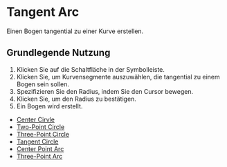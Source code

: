 
# Tangent Arc

<Reference shortcut="" command="Tangent Arc" button="Toolbar" />

Einen Bogen tangential zu einer Kurve erstellen.

## Grundlegende Nutzung

1. Klicken Sie auf die Schaltfläche <ButtonIcon type="button-tangent-ark" /> in der Symbolleiste.
2. Klicken Sie, um Kurvensegmente auszuwählen, die tangential zu einem Bogen sein sollen.
3. Spezifizieren Sie den Radius, indem Sie den Cursor bewegen.
4. Klicken Sie, um den Radius zu bestätigen.
6. Ein Bogen wird erstellt.


<VideoPlayer fileName="tangent-arc"/>

- [Center Cirvle](./center-circle)
- [Two-Point Circle](./two-point-circle)
- [Three-Point Circle](./three-point-circle)
- [Tangent Circle](./tangent-circle)
- [Center Point Arc](./center-point-arc)
- [Three-Point Arc](./three-point-arc)
